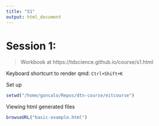 ```yaml
---
title: "S1"
output: html_document
---
```


# Session 1: 

> Workbook at https://tdscience.github.io/course/s1.html

Keyboard shortcurt to render qmd: `Ctrl+Shift+K`

Set up
```r
setwd("/home/goncalo/Repos/dtn-course/eitcourse")
```

Viewing html generated files
```r
browseURL("basic-example.html")
```

